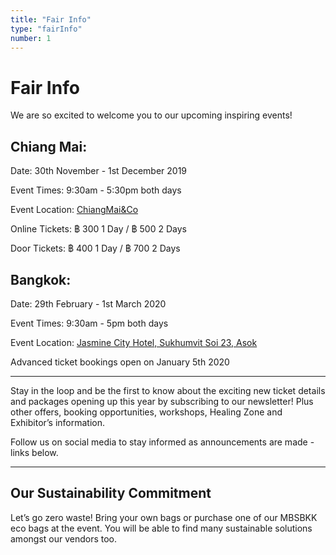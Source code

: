```yaml
---
title: "Fair Info"
type: "fairInfo"
number: 1
---
```



# Fair Info

We are so excited to welcome you to our upcoming inspiring events!

## Chiang Mai:

<p><AltColorStrong >Date: </ AltColorStrong> 30th November - 1st December 2019</p>

<p><AltColorStrong >Event Times: </ AltColorStrong> 9:30am - 5:30pm both days</p>

<p><AltColorStrong >Event Location: </ AltColorStrong> <a href="https://goo.gl/maps/LPfGs6XuV9yvQqWr8">ChiangMai&Co</a></p>

<p><AltColorStrong >Online Tickets:</ AltColorStrong> ฿ 300 1 Day / ฿ 500 2 Days</p>

<p><AltColorStrong >Door Tickets:</ AltColorStrong> ฿ 400 1 Day / ฿ 700 2 Days</p>

<OutButton
  path="https://www.ticketmelon.com/mbsfairbkk/mindbodyspiritfairchiangmai"
  text="Book Now"
  type="2"
/>

## Bangkok:

<p><AltColorStrong color="primary">Date: </ AltColorStrong> 29th February - 1st March 2020</p>

<p><AltColorStrong color="primary">Event Times: </ AltColorStrong> 9:30am - 5pm both days</p>

<p><AltColorStrong color="primary">Event Location: </ AltColorStrong> <a href="https://goo.gl/maps/jshrHKFmhR8h7ms7A">Jasmine City Hotel, Sukhumvit Soi 23, Asok</a></p>

<p><AltColorStrong color="primary">Advanced ticket bookings open on January 5th 2020 </ AltColorStrong></p>

---

Stay in the loop and be the first to know about the exciting new ticket details and packages opening up this year by subscribing to our newsletter! Plus other offers, booking opportunities, workshops, Healing Zone and Exhibitor’s information.

<MailChimpContainer>
  <MailChimp />
</MailChimpContainer>

Follow us on social media to stay informed as announcements are made - links below.

<SocialContainer>
  <Social />
</SocialContainer>

---

## Our Sustainability Commitment

Let’s go zero waste! Bring your own bags or purchase one of our MBSBKK eco bags at the event. You will be able to find many sustainable solutions amongst our vendors too.
